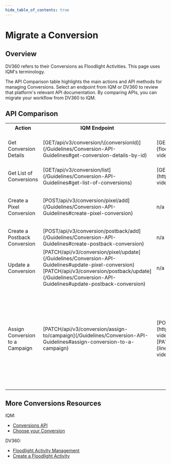 ```yaml
---
hide_table_of_contents: true
---
```



# Migrate a Conversion

## Overview

DV360 refers to their Conversions as Floodlight Activities. This page uses IQM's terminology.

The API Comparison table highlights the main actions and API methods for managing Conversions. Select an endpoint from IQM or DV360 to review that platform's relevant API documentation. By comparing APIs, you can migrate your workflow from DV360 to IQM.

## API Comparison

<center>
<table className='endpointTable'>
<th>Action</th>
<th>IQM Endpoint</th>
<th style={{textWrap: 'nowrap' }}>DV360 Endpoint</th>
<th>Notes</th>
<tr>
  <td>Get Conversion Details</td>
  <td>[<span class="badge bar badge--primary">GET</span><span class="path-text">/api/v3/conversion/\{conversionId}</span>](/Guidelines/Conversion-API-Guidelines#get-conversion-details-by-id)</td>
  <td>[<span class="badge bar badge--primary">GET</span><span class="path-text">/v3/floodlightGroups/\{floodlightGroupId}/floodlightActivities/\{floodlightActivityId}</span>](https://developers.google.com/display-video/api/reference/rest/v3/floodlightGroups.floodlightActivities/get)</td>
  <td>IQM endpoint returns <var>typeId</var> parameter specifying whether the Conversion is a Pixel (<var>1</var>) or Postback (<var>2</var>).</td>
</tr>
<tr>
  <td>Get List of Conversions</td>
  <td>[<span class="badge bar badge--primary">GET</span><span class="path-text">/api/v3/conversion/list</span>](/Guidelines/Conversion-API-Guidelines#get-list-of-conversions)</td>
  <td>[<span class="badge bar badge--primary">GET</span><span class="path-text">/v3/floodlightGroups/\{floodlightGroupId}/floodlightActivities</span>](https://developers.google.com/display-video/api/reference/rest/v3/floodlightGroups.floodlightActivities/list)</td>
  <td></td>
</tr>
<tr>
  <td>Create a Pixel Conversion</td>
  <td>[<span class="badge bar badge--success">POST</span><span class="path-text">/api/v3/conversion/pixel/add</span>](/Guidelines/Conversion-API-Guidelines#create-pixel-conversion)</td>
  <td>n/a</td>
  <td rowSpan={3}>Floodlight Activities are created in the DV360 UI. See [More Conversions Resources](#more-conversions-resources) for reference material.</td>
</tr>
<tr>
  <td>Create a Postback Conversion</td>
  <td>[<span class="badge bar badge--success">POST</span><span class="path-text">/api/v3/conversion/postback/add</span>](/Guidelines/Conversion-API-Guidelines#create-postback-conversion)</td>
  <td>n/a</td>
  <td></td>
</tr>
<tr>
  <td>Update a Conversion</td>
  <td>[<span class="badge bar badge--info">PATCH</span><span class="path-text">/api/v3/conversion/pixel/update</span>](/Guidelines/Conversion-API-Guidelines#update-pixel-conversion)<br />[<span class="badge bar badge--info">PATCH</span><span class="path-text">/api/v3/conversion/postback/update</span>](/Guidelines/Conversion-API-Guidelines#update-postback-conversion)</td>
  <td>n/a</td>
  <td></td>
</tr>
<tr>
  <td>Assign Conversion to a Campaign</td>
  <td>[<span class="badge bar badge--info">PATCH</span><span class="path-text">/api/v3/conversion/assign-to/campaign</span>](/Guidelines/Conversion-API-Guidelines#assign-conversion-to-a-campaign)</td>
  <td>[<span class="badge bar badge--success">POST</span><span class="path-text">/v3/advertisers/\{lineItem.advertiserId}/lineItems</span>](https://developers.google.com/display-video/api/reference/rest/v3/advertisers.lineItems/create)<br />[<span class="badge bar badge--info">PATCH</span><span class="path-text">/v3/advertisers/\{lineItem.advertiserId}/lineItems/\{lineItem.lineItemId}</span>](https://developers.google.com/display-video/api/reference/rest/v3/advertisers.lineItems/patch)</td>
  <td>IQM endpoint supports assigning multiple Conversions to multiple Campaigns, or removing from multiple Campaigns.<p />DV360 assigns a <var>floodlightActivityId</var> to the <var>floodlightActivityConfigs</var> object within the <var>conversionCounting</var> object when a Line Item is created or updated.</td>
</tr>
</table></center>

## More Conversions Resources 

IQM:
  * [Conversions API](/Guidelines/Conversion-API-Guidelines)
  * [Choose your Conversion<ExternalLink />](https://help.iqm.com/en/collections/3219750-choose-your-conversion)

DV360: 
  * [Floodlight Activity Management<ExternalLink />](https://support.google.com/displayvideo/topic/6071843?hl=en&ref_topic=9059423&sjid=16394476232875955547-NC)
  * [Create a Floodlight Activity<ExternalLink />](https://support.google.com/displayvideo/answer/2697097?hl=en&ref_topic=6071843&sjid=16394476232875955547-NC)